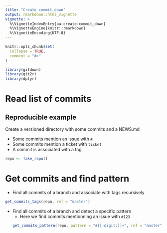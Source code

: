```yaml
---
title: "Create commit_down"
output: rmarkdown::html_vignette
vignette: >
  %\VignetteIndexEntry{aa-create-commit_down}
  %\VignetteEngine{knitr::rmarkdown}
  %\VignetteEncoding{UTF-8}
---
```


```r
knitr::opts_chunk$set(
  collapse = TRUE,
  comment = "#>"
)
```

```r
library(gitdown)
library(git2r)
library(dplyr)
```

# Read list of commits

## Reproducible example

Create a versioned directory with some commits and a NEWS.md

- Some commits mention an issue with `#`
- Some commits mention a ticket with `ticket`
- A commit is associated with a tag

```r
repo <- fake_repo()
```

# Get commits and find pattern

- Find all commits of a branch and associate with tags recursively

```r
get_commits_tags(repo, ref = "master")
```

- Find all commits of a branch and detect a specific pattern
    + Here we find commits mentionning an issue with `#123`
```r
get_commits_pattern(repo, pattern = "#[[:digit:]]+", ref = "master")
```

